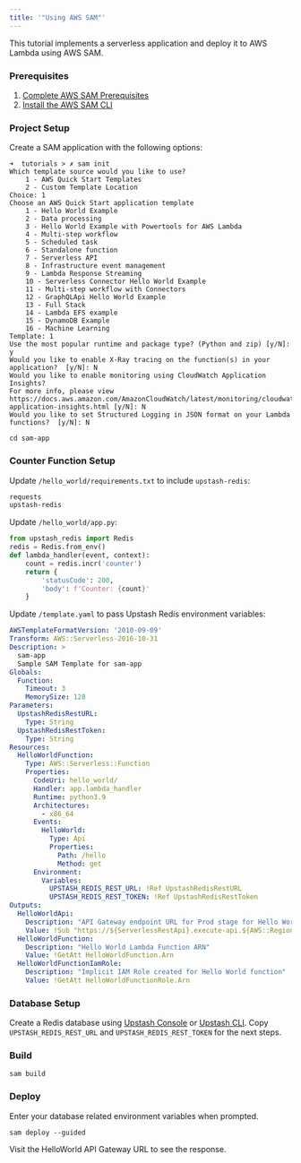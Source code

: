 ```yaml
---
title: '"Using AWS SAM"'
---
```

This tutorial implements a serverless application and deploy it to AWS Lambda
using AWS SAM.
### Prerequisites
1. [Complete AWS SAM Prerequisites](https://docs.aws.amazon.com/serverless-application-model/latest/developerguide/prerequisites.html)
2. [Install the AWS SAM CLI](https://docs.aws.amazon.com/serverless-application-model/latest/developerguide/install-sam-cli.html)
### Project Setup
Create a SAM application with the following options:
```shell
➜  tutorials > ✗ sam init
Which template source would you like to use?
	1 - AWS Quick Start Templates
	2 - Custom Template Location
Choice: 1
Choose an AWS Quick Start application template
	1 - Hello World Example
	2 - Data processing
	3 - Hello World Example with Powertools for AWS Lambda
	4 - Multi-step workflow
	5 - Scheduled task
	6 - Standalone function
	7 - Serverless API
	8 - Infrastructure event management
	9 - Lambda Response Streaming
	10 - Serverless Connector Hello World Example
	11 - Multi-step workflow with Connectors
	12 - GraphQLApi Hello World Example
	13 - Full Stack
	14 - Lambda EFS example
	15 - DynamoDB Example
	16 - Machine Learning
Template: 1
Use the most popular runtime and package type? (Python and zip) [y/N]: y
Would you like to enable X-Ray tracing on the function(s) in your application?  [y/N]: N
Would you like to enable monitoring using CloudWatch Application Insights?
For more info, please view https://docs.aws.amazon.com/AmazonCloudWatch/latest/monitoring/cloudwatch-application-insights.html [y/N]: N
Would you like to set Structured Logging in JSON format on your Lambda functions?  [y/N]: N
```
```shell
cd sam-app
```
### Counter Function Setup
Update `/hello_world/requirements.txt` to include `upstash-redis`:
```txt /hello_world/requirements.txt
requests
upstash-redis
```
Update `/hello_world/app.py`:
```python /hello_world/app.py
from upstash_redis import Redis
redis = Redis.from_env()
def lambda_handler(event, context):
    count = redis.incr('counter')
    return {
        'statusCode': 200,
        'body': f'Counter: {count}'
    }
```
Update `/template.yaml` to pass Upstash Redis environment variables:
```yaml /template.yaml
AWSTemplateFormatVersion: '2010-09-09'
Transform: AWS::Serverless-2016-10-31
Description: >
  sam-app
  Sample SAM Template for sam-app
Globals:
  Function:
    Timeout: 3
    MemorySize: 128
Parameters:
  UpstashRedisRestURL:
    Type: String
  UpstashRedisRestToken:
    Type: String
Resources:
  HelloWorldFunction:
    Type: AWS::Serverless::Function
    Properties:
      CodeUri: hello_world/
      Handler: app.lambda_handler
      Runtime: python3.9
      Architectures:
        - x86_64
      Events:
        HelloWorld:
          Type: Api
          Properties:
            Path: /hello
            Method: get
      Environment:
        Variables:
          UPSTASH_REDIS_REST_URL: !Ref UpstashRedisRestURL
          UPSTASH_REDIS_REST_TOKEN: !Ref UpstashRedisRestToken
Outputs:
  HelloWorldApi:
    Description: "API Gateway endpoint URL for Prod stage for Hello World function"
    Value: !Sub "https://${ServerlessRestApi}.execute-api.${AWS::Region}.amazonaws.com/Prod/hello/"
  HelloWorldFunction:
    Description: "Hello World Lambda Function ARN"
    Value: !GetAtt HelloWorldFunction.Arn
  HelloWorldFunctionIamRole:
    Description: "Implicit IAM Role created for Hello World function"
    Value: !GetAtt HelloWorldFunctionRole.Arn
```
### Database Setup
Create a Redis database using [Upstash Console](https://console.upstash.com) or [Upstash CLI](https://github.com/upstash/cli). Copy `UPSTASH_REDIS_REST_URL` and `UPSTASH_REDIS_REST_TOKEN` for the next steps.
### Build
```shell
sam build
```
### Deploy
Enter your database related environment variables when prompted.
```shell
sam deploy --guided
```
Visit the HelloWorld API Gateway URL to see the response.